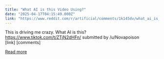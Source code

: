 ```yaml
---
title: "What AI is this Video Using?"
date: "2025-04-17T04:15:49.000Z"
link: "https://www.reddit.com/r/artificial/comments/1k145dv/what_ai_is_this_video_using/"
---
```


This is driving me crazy. What AI is this?
 https://www.tiktok.com/t/ZTjN2dHFn/
    submitted by    /u/Novapoison  
 [link]   [comments]

[Read more](https://www.reddit.com/r/artificial/comments/1k145dv/what_ai_is_this_video_using/)
